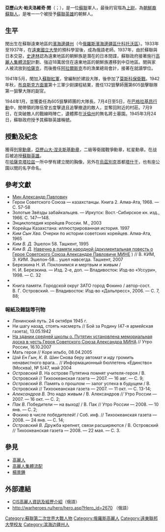 {{Infobox military person
 |name = 亞歷山大·帕夫洛維奇·閔<br />Александр Павлович Мин
 |image =
 |:ru:Мин, Александр Павлович.jpg
 |birth_date = 1915年
 |birth_place = {{flag|Russian Empire}}[[濱海邊疆州|濱海邊疆州]]
 |death_date    = 1944年7月9日
 |death_place = {{flag|USSR}}[[烏克蘭蘇維埃社會主義共和國|蘇烏]][[沃倫州|沃倫州]][[帕里杜比|帕里杜比]]
 |allegiance = {{flag|Soviet Union|1923}}
 |serviceyears = 1941—1944
 |awards={{Hero of the Soviet Union}}
{{{!}}
{{!}} {{列宁勋章}} {{亚历山大·涅夫斯基勋章 (苏联)}} {{一级卫国战争勋章}} {{二级卫国战争勋章}} {{红星勋章}}
{{!}}}
}}

'''亞歷山大·帕夫洛維奇·閔'''（{{lang-ru|'''Александр Павлович Мин'''}}；{{bd|1915年||1944年|7月9日}}），是一位[[蘇聯|蘇聯]]軍人，最後的官階為[[上尉|上尉]]，為[[高麗人_(中亞)|朝鮮裔蘇聯人]]，是唯一一个被授予[[蘇聯英雄|蘇聯英雄]]的朝鮮人。

== 生平 ==
閔出生在蘇聯遠東地區的[[濱海邊疆州|濱海邊疆州]]（今[[俄羅斯|俄羅斯]][[濱海邊疆區|濱海邊疆區]][[什科托沃區|什科托沃區]]）。1933年至1937年，在[[遠東國立大學|遠東國立大學]]的預科學習後，成為俄語老師。1937年，由於蘇聯與日本交惡，[[史達林|史達林]]認為遠東地區的朝鮮族是潛在的日本間諜，蘇聯政府接著施行[[高麗人集體流配|高麗人集體流配]]計劃、強迫18萬居住在遠東地區的朝鮮族遷移到中亞地區。閔與家人被流放到[[哈薩克蘇維埃社會主義共和國|哈薩克]]，而後擔任[[阿拉爾_(哈薩克斯坦)|阿拉爾斯克]]市的漁業總局會計，接著在{{link-ru|薩拉托夫財政金融經濟大學|Социально-экономический институт СГТУ им. Гагарина Ю. А.|薩拉托夫財政金融經濟大學}}就讀學位。

1941年5月，閔加入[[蘇聯紅軍|蘇聯紅軍]]，曾編制於建設大隊，後參加了[[莫斯科保衛戰|莫斯科保衛戰]]。1942年秋，[[布良斯克方面軍|布良斯克方面軍]]第十三軍少尉課程結業，擔任132狙擊師團第605狙擊聯隊第一狙擊大隊的副官。

1944年1月，並獲委任為605狙擊師團的大隊長。7月4日至5日，在[[巴格拉基昂行動|巴格拉基昂行動]]中，閔帶領的隊伍曾五度擊退且追擊撤退的敵人，並奪回附近的村莊。7月9日，在突破敵人的戰線時陣亡，遺體葬在[[沃倫州|沃倫州]]的無名將士墓園。1945年3月24日，蘇聯政府授予其蘇聯英雄稱號。

== 授勳及紀念 ==
獲得[[列寧勳章|列寧勳章]]，[[亞歷山大·涅夫斯基勳章|亞歷山大·涅夫斯基勳章]]，二級等衛國戰爭勳章，紅星勳章。在战后被追授[[蘇聯英雄|蘇聯英雄]]。<br>
在[[哈薩克|哈薩克]][[塔拉兹|塔拉兹]]一所中學有建立閔的胸像，另外在[[烏茲別克|烏茲別克]]首都[[塔什干|塔什干]]，也有座公園以閔的名字命名。

==參考文獻==
{{refbegin|2}}
* [http://az-libr.ru/index.shtml?Persons&C8D/c7bf2785/Source Мин Александр Павлович] {{Wayback|url=http://az-libr.ru/index.shtml?Persons&C8D%2Fc7bf2785%2FSource |date=20190910042303 }} 
* Герои Советского Союза — казахстанцы. Книга 2. Алма-Ата, 1968. — С. 57-58
* Золотые Звёзды забайкальцев. — Иркутск: Вост.-Сибирское кн. изд., 1966. С. 147—148.
* Энциклопедия корейцев России. М., 2003
* Корейцы Казахстана: иллюстрированная история. 1997
* ''Ким Сын Хва.'' Очерки по истории советских корейцев. Алма-Ата, 1965
* ''Ким В. Д.'' Эшелон 58. Ташкент, 1995
* ''Ким В. Д.'' [http://www.arirang.ru/library/lib95.htm Навечно в памяти народной (документальная повесть о Герое Советского Союза Александре Павловиче МИНЕ] {{Wayback|url=http://www.arirang.ru/library/lib95.htm |date=20201124144318 }}) // В. КИМ, Э. КИМ. Эшелон-58… ушел навсегда. Ташкент, 2007
* Березкина Н. И. Поклонимся и мертвым и живым / Н. И. Березкина. — Изд. 2-е, доп. — Владивосток: Изд-во «Уссури», 1998. — С. 32
* {{книга|автор=Шин Д. В., Пак Б. Д., Цой В. В.|заглавие=Советские корейцы на фронтах Великой Отечественной войны 1941-1945 гг.|место=М.|издательство=ИВ РАН|ссылка=http://www.arirang.ru/library/lib157.htm|год=2011|тираж=1000}}
* Книга памяти. Городской округ ЗАТО город Фокино / автор-сост. В. Г. Островский. — Владивосток: Изд-во «Дальпресс», 2006. — С. 7, 88;

===報紙及雜誌等刊物===
* Ленинский путь. 24 октября 1945 г.
* Ни шагу назад, стоять насмерть // Бой за Родину (47-я армейская газета), 13.05.1942
* [http://www.arirang.ru/news/2007/07219.htm На здании средней школы о. Путятин установлена мемориальная доска в честь Героя Советского Союза Александра МИНА] {{Wayback|url=http://www.arirang.ru/news/2007/07219.htm |date=20171211032254 }} // Утро России, 16.10.2007
* Мать героя // Коре ильбо, 08.04.2005
* ''Цой Ен Гын, К. В. Шин'' Снова беру автомат и иду громить ненавистного врага… // Информационный бюллетень «Единство» (Москва), № 5/47, май 2004
* ''Островский В.'' На острове Путятина помнят учителя-героя / В. Островский // Тихоокеанская газета — 2007. — 16 авг. — С. 9;
* ''Островский В.'' Память о прошлом — залог успеха в будущем / В. Островский // Тихоокеанская газета — 2007. — 11 окт. — С. 13-14;
* ''Александров В.'' Это надо живым / В. Александров // Утро России — 2007. — 16 окт. — С. 2;
* ''Пак В.'' Победители — на выход! / В. Пак // Утро России — 2008. — 10 янв. — С. 2;
* Фокино в числе победителей! / Соб. инф. // Тихоокеанская газета — 2008. — 24 янв. — С. 14;
* ''Островский В.'' Дружба крепнет, связи расширяются / В. Островский // Тихоокеанская газета — 2008. — 22 мая. — С. 3.
{{refend}}

== 參見 ==
*[[高麗人|高麗人]]
*[[高麗人集體流配|高麗人集體流配]]
*[[楊景鍾|楊景鍾]]

== 外部連結 ==
* [http://www.arirang.ru/veterans/min_ap.htm CIS高麗人資訊及經歷介紹]{{Wayback|url=http://www.arirang.ru/veterans/min_ap.htm |date=20120222182804 }}（俄語）
* http://warheroes.ru/hero/hero.asp?Hero_id=2670 {{Wayback|url=http://warheroes.ru/hero/hero.asp?Hero_id=2670 |date=20200726234033 }} （俄語）

{{DEFAULTSORT:Mim}}
[[Category:蘇聯第二次世界大戰人物|Category:蘇聯第二次世界大戰人物]]
[[Category:俄羅斯高麗人|Category:俄羅斯高麗人]]
[[Category:遠東聯邦大學校友|Category:遠東聯邦大學校友]]
[[Category:滨海边疆州人|Category:滨海边疆州人]]